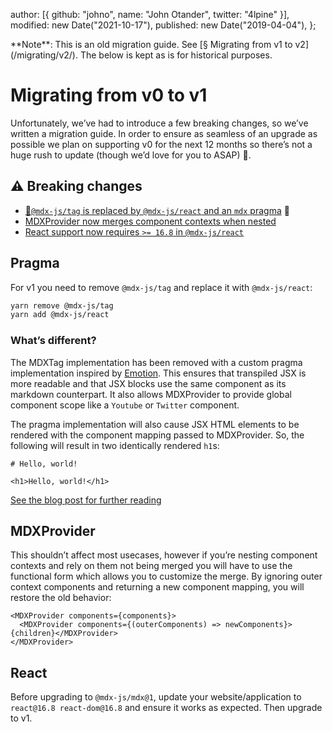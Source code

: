   author: [{ github: "johno", name: "John Otander", twitter: "4lpine" }],
  modified: new Date("2021-10-17"),
  published: new Date("2019-04-04"),
};

<Note type="legacy">
  **Note**: This is an old migration guide. See [§ Migrating from v1 to v2](/migrating/v2/). The below is kept as is for
  historical purposes.
</Note>

# Migrating from v0 to v1

Unfortunately, we’ve had to introduce a few breaking changes, so we’ve written a
migration guide.
In order to ensure as seamless of an upgrade as possible we plan on supporting
v0 for the next 12 months so there’s not a huge rush to update (though we’d
love for you to ASAP) 📆.

## ⚠️ Breaking changes

- [🚨`@mdx-js/tag` is replaced by `@mdx-js/react` and an `mdx` pragma](#pragma) 🚨
- [MDXProvider now merges component contexts when nested](#mdxprovider)
- [React support now requires `>= 16.8` in `@mdx-js/react`](#react)

## Pragma

For v1 you need to remove `@mdx-js/tag` and replace it with `@mdx-js/react`:

```sh
yarn remove @mdx-js/tag
yarn add @mdx-js/react
```

### What’s different?

The MDXTag implementation has been removed with a custom pragma implementation
inspired by
[Emotion](https://emotion.sh/docs/css-prop#jsx-pragma).
This ensures that transpiled JSX is more readable and that JSX blocks use the
same component as its markdown counterpart.
It also allows MDXProvider to provide global component scope like a `Youtube`
or `Twitter` component.

The pragma implementation will also cause JSX HTML elements to be rendered with
the component mapping passed to MDXProvider.
So, the following will result in two identically rendered `h1`s:

```mdx
# Hello, world!

<h1>Hello, world!</h1>
```

[See the blog post for further reading](/blog/custom-pragma/)

## MDXProvider

This shouldn’t affect most usecases, however if you’re nesting component
contexts and rely on them not being merged you will have to use the functional
form which allows you to customize the merge.
By ignoring outer context components and returning a new component mapping, you
will restore the old behavior:

```tsx
<MDXProvider components={components}>
  <MDXProvider components={(outerComponents) => newComponents}>{children}</MDXProvider>
</MDXProvider>
```

## React

Before upgrading to `@mdx-js/mdx@1`, update your website/application to
`react@16.8 react-dom@16.8` and ensure it works as expected.
Then upgrade to v1.

